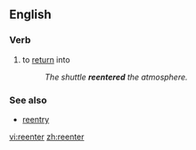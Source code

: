 ==English==

===Verb===
{{en-verb}}

#to [[return]] into
#:''The shuttle '''reentered''' the atmosphere.''

===See also===
*[[reentry]]

[[vi:reenter]]
[[zh:reenter]]